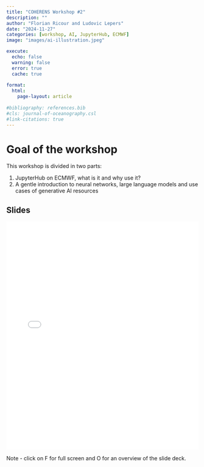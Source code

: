 ```yaml
---
title: "COHERENS Workshop #2"
description: ""
author: "Florian Ricour and Ludovic Lepers"
date: "2024-11-27"
categories: [workshop, AI, JupyterHub, ECMWF]
image: "images/ai-illustration.jpeg"

execute:
  echo: false
  warning: false
  error: true
  cache: true
  
format: 
  html:
    page-layout: article
    
#bibliography: references.bib
#cls: journal-of-oceanography.csl
#link-citations: true
---
```


# Goal of the workshop

This workshop is divided in two parts:

1.  JupyterHub on ECMWF, what is it and why use it?
2.  A gentle introduction to neural networks, large language models and use cases of generative AI resources

## Slides

<iframe src="coherens_workshop.html" width="100%" height="600px" frameborder="0"></iframe>

Note - click on F for full screen and O for an overview of the slide deck.
